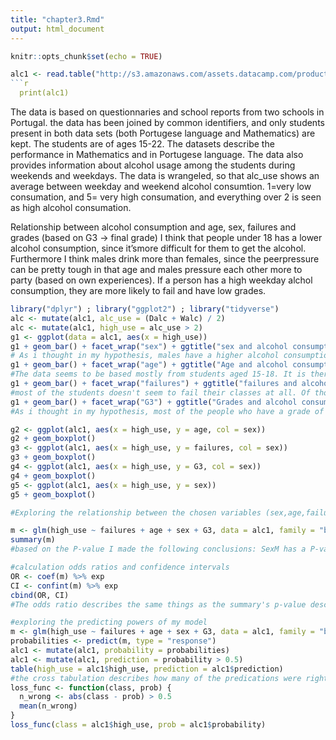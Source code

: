 ```yaml
---
title: "chapter3.Rmd"
output: html_document
---
```


```r
knitr::opts_chunk$set(echo = TRUE)

alc1 <- read.table("http://s3.amazonaws.com/assets.datacamp.com/production/course_2218/datasets/alc.txt", sep = ",", header = TRUE)
```r
  print(alc1)
```
The data is based on questionnaries and school reports from two schools in Portugal. the data has been joined by common identifiers, and only students present in both data sets (both Portugese language and Mathematics) are kept. The students are of ages 15-22. The datasets describe the performance in Mathematics and in Portugese language. The data also provides information about alcohol usage among the students during weekends and weekdays. The data is wrangeled, so that alc_use shows an average between weekday and weekend alcohol consumtion. 1=very low consumation, and 5= very high consumation, and everything over 2 is seen as high alcohol consumation. 

Relationship between alcohol consumption and age, sex, failures and grades (based on G3 -> final grade)
I think that people under 18 has a lower alcohol consumption, since it'smore difficult for them to get the alcohol. Furthermore I think males drink more than females, since the peerpressure can be pretty tough in that age and males pressure each other more to party (based on own experiences). If a person has a high weekday alchol consumption, they are more likely to fail and have low grades.

```r
library("dplyr") ; library("ggplot2") ; library("tidyverse")
alc <- mutate(alc1, alc_use = (Dalc + Walc) / 2)
alc <- mutate(alc1, high_use = alc_use > 2)
g1 <- ggplot(data = alc1, aes(x = high_use))
g1 + geom_bar() + facet_wrap("sex") + ggtitle("sex and alcohol consumption")
# As i thought in my hypothesis, males have a higher alcohol consumption than females. A higher ratio of the men also have a high alcohol consumption.
g1 + geom_bar() + facet_wrap("age") + ggtitle("Age and alcohol consumption")
#The data seems to be based mostly from students aged 15-18. It is therefore quite hard to tell if my hypothesis is right or not. Roughly half of the students aged 17 and 18 seems to be high alcohol consumers.
g1 + geom_bar() + facet_wrap("failures") + ggtitle("failures and alcohol consumption")
#most of the students doesn't seem to fail their classes at all. Of those that do fail, roughly half are also high alcohol consumers. My hypothesis was therefore almost correct. not that many fail at all but of those who do, half drink much.
g1 + geom_bar() + facet_wrap("G3") + ggtitle("Grades and alcohol consumption")
#As i thought in my hypothesis, most of the people who have a grade of >15 doesn't consume much alcohol. the plot is a bit misleading, since it seems like most of the students don't drink much at all. Furthermore it is interesting to see that more than 3/4 of the students with the grade 0 doesnt drink much.

g2 <- ggplot(alc1, aes(x = high_use, y = age, col = sex))
g2 + geom_boxplot()
g3 <- ggplot(alc1, aes(x = high_use, y = failures, col = sex))
g3 + geom_boxplot()
g4 <- ggplot(alc1, aes(x = high_use, y = G3, col = sex))
g4 + geom_boxplot()
g5 <- ggplot(alc1, aes(x = high_use, y = sex))
g5 + geom_boxplot()

#Exploring the relationship between the chosen variables (sex,age,failures and G3) and high alcohol consumption

m <- glm(high_use ~ failures + age + sex + G3, data = alc1, family = "binomial")
summary(m)
#based on the P-value I made the following conclusions: SexM has a P-value of 0.0003, and is therefore highly likely related to high alcohol consumption. Failures (P=0.022) is likely to have a relation with hihg alcohol consumption, due to it's realtively low P-value. Age might be related to high alcohol consumption, but since the P-value isn't that low it might be misleading. Grades do based on this, most likely not have a relation to high alcohol consumption. As i guessed in my hypothesis sex does matter, and males are more likely to consume more alcohol, failures have a realtion to high alcohol consumption as I guessed and age doesn't matter as much asI guessed.

#calculation odds ratios and confidence intervals
OR <- coef(m) %>% exp
CI <- confint(m) %>% exp
cbind(OR, CI)
#The odds ratio describes the same things as the summary's p-value described, i.e. that sex has a high correlation with high alcohol usage, failures has a correlation (not as strong), age might have a correlation with alcohol consumption, although this is uncertain and that grades does not correlatewith high alcohol consumption. I can tell this by looking at the odds ratio and the confidence interval. The higher they are, the more likely there is a relation between the two factors.If the OR is >1 there is likely a relation between the factors. According to this grades might have a correlation, but it's lower than the rest so I concluded that it doesn't affect much.

#exploring the predicting powers of my model
m <- glm(high_use ~ failures + age + sex + G3, data = alc1, family = "binomial")
probabilities <- predict(m, type = "response") 
alc1 <- mutate(alc1, probability = probabilities)
alc1 <- mutate(alc1, prediction = probability > 0.5)
table(high_use = alc1$high_use, prediction = alc1$prediction)
#the cross tabulation describes how many of the predications were right, and how many were wrong. In the top left corner are true negatives (predicted as not high alcohol consumers and ther weren't), in the bottom right corner is true positives (predicted as trueand they were true), in the top right is false positives (predicted as true but were false) and in the bottom left is false negatives (predicted as false but were true). From the tabulation you can see that 98 predictions were false negatives, that is almost 26% of the people in the data. Only about 3% were predicted as false positives, which is not too bad. In general the predictions are not that good, which are seen from these numbers and from the training error seen below.
loss_func <- function(class, prob) {
  n_wrong <- abs(class - prob) > 0.5
  mean(n_wrong)
}
loss_func(class = alc1$high_use, prob = alc1$probability)
```